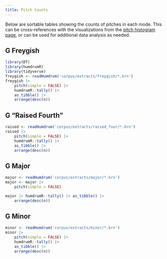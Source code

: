 ```yaml
---
title: Pitch Counts
---
```


Below are sortable tables showing the counts of pitches in each mode. This can be cross-references with the 
visualizations from the [pitch histogram page](pitch_histograms.qmd), or can be used for additional data analysis as needed.


## G Freygish

```r
library(DT)
library(humdrumR)
library(tidyverse)
freygish <- readHumdrum('corpus/extracts/freygish/*.krn')
freygish |> 
    pitch(simple = FALSE) |>
    humdrumR::tally() |> 
    as_tibble() |> 
    arrange(desc(n)) 
```

## G "Raised Fourth"

```r
raised <- readHumdrum('corpus/extracts/raised_four/*.krn')
raised |> 
    pitch(simple = FALSE) |>
    humdrumR::tally() |> 
    as_tibble() |> 
    arrange(desc(n)) 
```

## G Major

```r

major <- readHumdrum('corpus/extracts/major/*.krn')
major <- major |> 
    pitch(simple = FALSE) 

major |> humdrumR::tally() |> as_tibble() |> 
    arrange(desc(n)) 
```

## G Minor

```r
minor <- readHumdrum('corpus/extracts/minor/*.krn')
minor |> 
    pitch(simple = FALSE) |>
    humdrumR::tally() |> 
    as_tibble() |> 
    arrange(desc(n)) 
```

